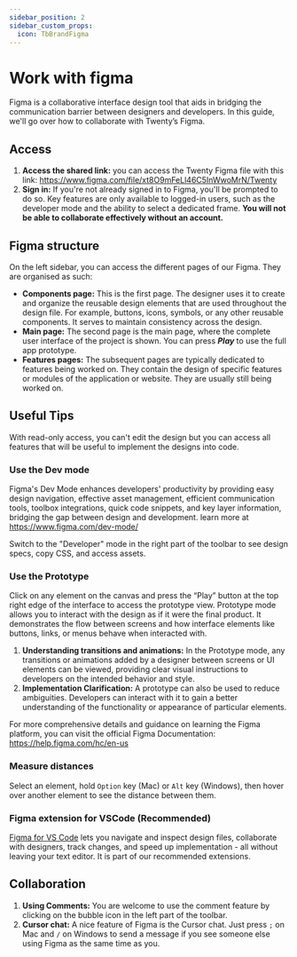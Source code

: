 ```yaml
---
sidebar_position: 2
sidebar_custom_props:
  icon: TbBrandFigma
---
```


# Work with figma

Figma is a collaborative interface design tool that aids in bridging the communication barrier between designers and developers.
In this guide, we'll go over how to collaborate with Twenty’s Figma.

## Access

1. **Access the shared link:** you can access the Twenty Figma file with this link: https://www.figma.com/file/xt8O9mFeLl46C5InWwoMrN/Twenty
2. **Sign in:** If you're not already signed in to Figma, you'll be prompted to do so. 
Key features are only available to logged-in users, such as the developer mode and the ability to select a dedicated frame.
**You will not be able to collaborate effectively without an account.**

## Figma structure

On the left sidebar, you can access the different pages of our Figma. They are organised as such:

- **Components page:** This is the first page. The designer uses it to create and organize the reusable design elements that are used throughout the design file. For example, buttons, icons, symbols, or any other reusable components. It serves to maintain consistency across the design.
- **Main page:** The second page is the main page, where the complete user interface of the project is shown. You can press ***Play*** to use the full app prototype.
- **Features pages:** The subsequent pages are typically dedicated to features being worked on. They contain the design of specific features or modules of the application or website. They are usually still being worked on.

## Useful Tips

With read-only access, you can't edit the design but you can access all features that will be useful to implement the designs into code.

### Use the Dev mode

Figma's Dev Mode enhances developers' productivity by providing easy design navigation, effective asset management, efficient communication tools, toolbox integrations, quick code snippets, and key layer information, bridging the gap between design and development. learn more at https://www.figma.com/dev-mode/

Switch to the "Developer" mode in the right part of the toolbar to see design specs, copy CSS, and access assets. 

### Use the Prototype

Click on any element on the canvas and press the “Play” button at the top right edge of the interface to access the prototype view.  Prototype mode allows you to interact with the design as if it were the final product. It demonstrates the flow between screens and how interface elements like buttons, links, or menus behave when interacted with.

1. **Understanding transitions and animations:** In the Prototype mode, any transitions or animations added by a designer between screens or UI elements can be viewed, providing clear visual instructions to developers on the intended behavior and style.
2. **Implementation Clarification:** A prototype can also be used to reduce ambiguities. Developers can interact with it to gain a better understanding of the functionality or appearance of particular elements.

For more comprehensive details and guidance on learning the Figma platform, you can visit the official Figma Documentation: https://help.figma.com/hc/en-us

### Measure distances

Select an element, hold `Option` key (Mac) or `Alt` key (Windows), then hover over another element to see the distance between them.

### Figma extension for VSCode (Recommended)

[Figma for VS Code](https://marketplace.visualstudio.com/items?itemName=figma.figma-vscode-extension)
lets you navigate and inspect design files, collaborate with designers, track changes, and speed up implementation - all without leaving your text editor.
It is part of our recommended extensions.

## Collaboration

1. **Using Comments:** You are welcome to use the comment feature by clicking on the bubble icon in the left part of the toolbar.
2. **Cursor chat:** A nice feature of Figma is the Cursor chat. Just press `;` on Mac and `/` on Windows to send a message if you see someone else using Figma as the same time as you.